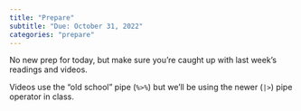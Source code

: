 ```yaml
---
title: "Prepare"
subtitle: "Due: October 31, 2022"
categories: "prepare"
---
```


No new prep for today, but make sure you're caught up with last week's readings and videos.

::: callout-note
Videos use the "old school" pipe (`%>%`) but we'll be using the newer (`|>`) pipe operator in class.
:::
